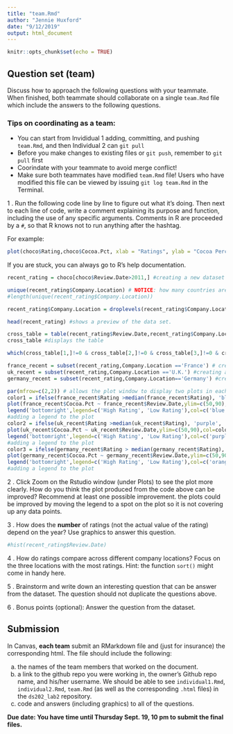 ```yaml
---
title: "team.Rmd"
author: "Jennie Huxford"
date: "9/12/2019"
output: html_document
---
```


```r
knitr::opts_chunk$set(echo = TRUE)
```

## Question set (team)
Discuss how to approach the following questions with your teammate. When finished, both teammate should collaborate on a single `team.Rmd` file which include the answers to the following questions. 

### Tips on coordinating as a team: 
- You can start from Invididual 1 adding, committing, and pushing `team.Rmd`, and then Individual 2 can `git pull`
- Before you make changes to existing files or `git push`, remember to `git pull` first
- Coorindate with your teammate to avoid merge conflict!
- Make sure both teammates have modified `team.Rmd` file! Users who have modified this file can be viewed by issuing `git log team.Rmd` in the Terminal.


1 \. Run the following code line by line to figure out what it's doing. Then next to each line of code, write a comment explaining its purpose and function, including the use of any specific arguments. Comments in R are proceeded by a `#`, so that R knows not to run anything after the hashtag. 

For example: 
```r
plot(choco$Rating,choco$Cocoa.Pct, xlab = "Ratings", ylab = "Cocoa Percentage", pch = 2, cex=2) # creates a plot with Ratings on x-axis and Cocoa Percentage of y-axis. The symbol of points is set to be a triangle (pch=2) and the size of the points is adjusted to be larger (cex=2). 
```

If you are stuck, you can always go to R's help documentation. 


```r
recent_rating = choco[choco$Review.Date>2011,] #creating a new dataset from the choco data set of the review dates which are greater than 2011

unique(recent_rating$Company.Location) # NOTICE: how many countries are listed but how many levels are there? there are 54 countries listed but there are 61 levels
#length(unique(recent_rating$Company.Location))

recent_rating$Company.Location = droplevels(recent_rating$Company.Location) # the function droplevels, gets rid of the levels that are not being used or are empty. so now the number of countries listed is the same as the number of levels which is 54. So this line of code is redefining the variable company.location to have only the 54 levels of the countries listed.

head(recent_rating) #shows a preview of the data set.

cross_table = table(recent_rating$Review.Date,recent_rating$Company.Location) #creates a table with the review.date as the rows and company.location as the columns. The values within the table are the ratings for that location during that specific year.
cross_table #displays the table

which(cross_table[1,]!=0 & cross_table[2,]!=0 & cross_table[3,]!=0 & cross_table[4,]!=0 & cross_table[5,]!=0) # this statement is telling us the position or column of the countries in this table that do not have a 0 rating in the first 5 rows or years.

france_recent = subset(recent_rating,Company.Location =='France') # creating a subset from the dataset recent_rating that only includes the country France.
uk_recent = subset(recent_rating,Company.Location =='U.K.') #creating a subset from the dataset recent_rating that only includes the U.K.
germany_recent = subset(recent_rating,Company.Location=='Germany') #creating a subset from the dataset recent_rating that only includes Germany.

par(mfrow=c(2,2)) # allows the plot window to display two plots in each row and two plots in each column
color1 = ifelse(france_recent$Rating >median(france_recent$Rating), 'blue', 'green') #assigning the color blue to france when the ratings when they are greater than the median rating and then the color green to france when the ratings are less than the median rating
plot(france_recent$Cocoa.Pct ~ france_recent$Review.Date,ylim=c(50,90),col=color1,pch=18,cex=1.5,xlab="Review Date", ylab= "Cocoa Percentage", main= "France")  # creating a scatter plot of France's cocoa percentage by year.
legend('bottomright',legend=c('High Rating', 'Low Rating'),col=c('blue','green'),pch=18)
#adding a legend to the plot
color2 = ifelse(uk_recent$Rating >median(uk_recent$Rating), 'purple', 'red') #assigning the color purple to UK when the ratings when they are greater than the median rating and then the color red to the UK when the ratings are less than the median rating
plot(uk_recent$Cocoa.Pct ~ uk_recent$Review.Date,ylim=c(50,90),col=color2,pch=18,cex=1.5, xlab="Review Date", ylab= "Cocoa Percentage", main= "UK") # creating a scatter plot of the U.K's cocoa percentage by year.
legend('bottomright',legend=c('High Rating', 'Low Rating'),col=c('purple','red'),pch=18)
#adding a legend to the plot
color3 = ifelse(germany_recent$Rating > median(germany_recent$Rating), 'orange', 'yellow')  #assigning the color orange to Germany when the ratings when they are greater than the median rating and then the color yellow to Germany when the ratings are less than the median rating
plot(germany_recent$Cocoa.Pct ~ germany_recent$Review.Date,ylim=c(50,90),col=color3,pch=18,cex=1.5,xlab="Review Date", ylab= "Cocoa Percentage", main= "Germany") # creating a scatter plot of Germany's cocoa percentage by year.
legend('bottomright',legend=c('High Rating', 'Low Rating'),col=c('orange','yellow'),pch=18)
#adding a legend to the plot
```

2 \. Click Zoom on the Rstudio window (under Plots) to see the plot more clearly. How do you think the plot produced from the code above can be improved? Recommend at least one possible improvement. 
the plots could be improved by moving the legend to a spot on the plot so it is not covering up any data points.

3 \. How does the **number** of ratings (not the actual value of the rating) depend on the year? Use graphics to answer this question.
```r
#hist(recent_rating$Review.Date)
```

4 \. How do ratings compare across different company locations? Focus on the three locations with the most ratings. Hint: the function `sort()` might come in handy here.

5 \. Brainstorm and write down an interesting question that can be answer from the dataset. The question should not duplicate the questions above.

6 \. Bonus points (optional): Answer the question from the dataset.

## Submission

In Canvas, **each team** submit an RMarkdown file and (just for insurance) the corresponding html. The file should include the following: 
  
a. the names of the team members that worked on the document.
b. a link to the github repo you were working in, the owner's Github repo name, and his/her username. We should be able to see `individual1.Rmd`, `individual2.Rmd`,   `team.Rmd` (as well as the corresponding `.html` files) in the `ds202_lab2` repository. 
c. code and answers (including graphics) to all of the questions.

**Due date: You have time until Thursday Sept. 19, 10 pm to submit the final files. **
